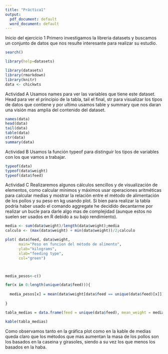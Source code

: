 ```yaml
---
title: "Práctica1"
output:
  pdf_document: default
  word_document: default
---
```


Inicio del ejercicio 1
Primero investigamos la libreria datasets y buscamos un conjunto de datos que nos resulte
interesante para realizar su estudio.

```r
search()

library(help=datasets)

library(datasets)
library(rmarkdown)
library(knitr)
data <- chickwts 
```

Actividad A
Usamos names para ver las variables que tiene este dataset. Head para ver el principio de la tabla, tail el final, str para visualizar los tipos de datos que contiene y por ultimo usamos table y summary que nos daran una visión mas amplia del contenido del dataset.

```r
names(data)
head(data)
tail(data)
table(data)
str(data)
summary(data)
```

Actividad B
Usamos la función typeof para distinguir los tipos de variables con los que vamos a trabajar. 


```r
typeof(data)
typeof(data$weight)
typeof(data$feed)
```

Actividad C
Realizaremos algunos cálculos sencillos y de visualización de elementos, como calcular mínimos y máximos 
usar operaciones aritméticas para calcular medias y mostrar la relación entre el método de alimentación de los pollos y su peso en kg usando plot. Si bien para realizar la tabla podría haber usado el comando aggregate he decidido decantarme por realizar un bucle para darle algo mas de complejidad (aunque estos no suelen ser usados en R debido a su bajo rendimiento).

```r
media <- sum(data$weight)/length(data$weight);media
calculo <- (max(data$weight) + min(data$weight))/2;calculo

plot( data$feed, data$weight, 
      main="Peso en funcion del método de alimento",
      ylab="kilograms",
      xlab="feeding type",
      col="green")



media_pesos<-c()

for(x in 0:length(unique(data$feed))){
    
  media_pesos[x] = mean(data$weight[data$feed == unique(data$feed)[x]])
    
}

tabla_medias = data.frame(feed = unique(data$feed), mean_weight = media_pesos )

kable(tabla_medias)
```

Como observamos tanto en la gráfica plot como en la kable de medias queda claro que los métodos que mas aumentan la masa de los pollos son los basados en la caseina y girasoles, siendo a su vez los que menos los basados en la haba.
